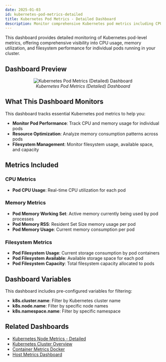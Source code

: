 ```yaml
---
date: 2025-01-03
id: kubernetes-pod-metrics-detailed
title: Kubernetes Pod Metrics - Detailed Dashboard
description: Monitor comprehensive Kubernetes pod metrics including CPU, memory, and filesystem performance for individual pods in your cluster.
---
```


This dashboard provides detailed monitoring of Kubernetes pod-level metrics, offering comprehensive visibility into CPU usage, memory utilization, and filesystem performance for individual pods running in your cluster.

## Dashboard Preview

<figure data-zoomable align='center'>
    <img src="/img/docs/dashboards/dashboard-templates/kubernetes-pod-metrics-detailed.webp" alt="Kubernetes Pod Metrics (Detailed) Dashboard"/>
    <figcaption><i>Kubernetes Pod Metrics (Detailed) Dashboard </i></figcaption>
</figure>

<div className="flex justify-center">
  <DashboardActions 
    dashboardJsonUrl="https://raw.githubusercontent.com/SigNoz/dashboards/refs/heads/main/k8s-infra-metrics/kubernetes-pod-metrics-detailed.json"
    dashboardName="Kubernetes Pod Metrics Detailed"
  />
</div>

## What This Dashboard Monitors

This dashboard tracks essential Kubernetes pod metrics to help you:

- **Monitor Pod Performance**: Track CPU and memory usage for individual pods
- **Resource Optimization**: Analyze memory consumption patterns across pods
- **Filesystem Management**: Monitor filesystem usage, available space, and capacity

## Metrics Included

### CPU Metrics
- **Pod CPU Usage**: Real-time CPU utilization for each pod

### Memory Metrics
- **Pod Memory Working Set**: Active memory currently being used by pod processes
- **Pod Memory RSS**: Resident Set Size memory usage per pod
- **Pod Memory Usage**: Current memory consumption per pod

### Filesystem Metrics
- **Pod Filesystem Usage**: Current storage consumption by pod containers
- **Pod Filesystem Available**: Available storage space for each pod
- **Pod Filesystem Capacity**: Total filesystem capacity allocated to pods

## Dashboard Variables

This dashboard includes pre-configured variables for filtering:

- **k8s.cluster.name**: Filter by Kubernetes cluster name
- **k8s.node.name**: Filter by specific node names
- **k8s.namespace.name**: Filter by specific namespace

## Related Dashboards

- [Kubernetes Node Metrics - Detailed](/docs/dashboards/dashboard-templates/kubernetes-node-metrics-detailed)
- [Kubernetes Cluster Overview](/docs/dashboards/dashboard-templates/kubernetes-cluster-overview)
- [Container Metrics Docker](/docs/dashboards/dashboard-templates/container-metrics-docker)
- [Host Metrics Dashboard](/docs/dashboards/dashboard-templates/hostmetrics)